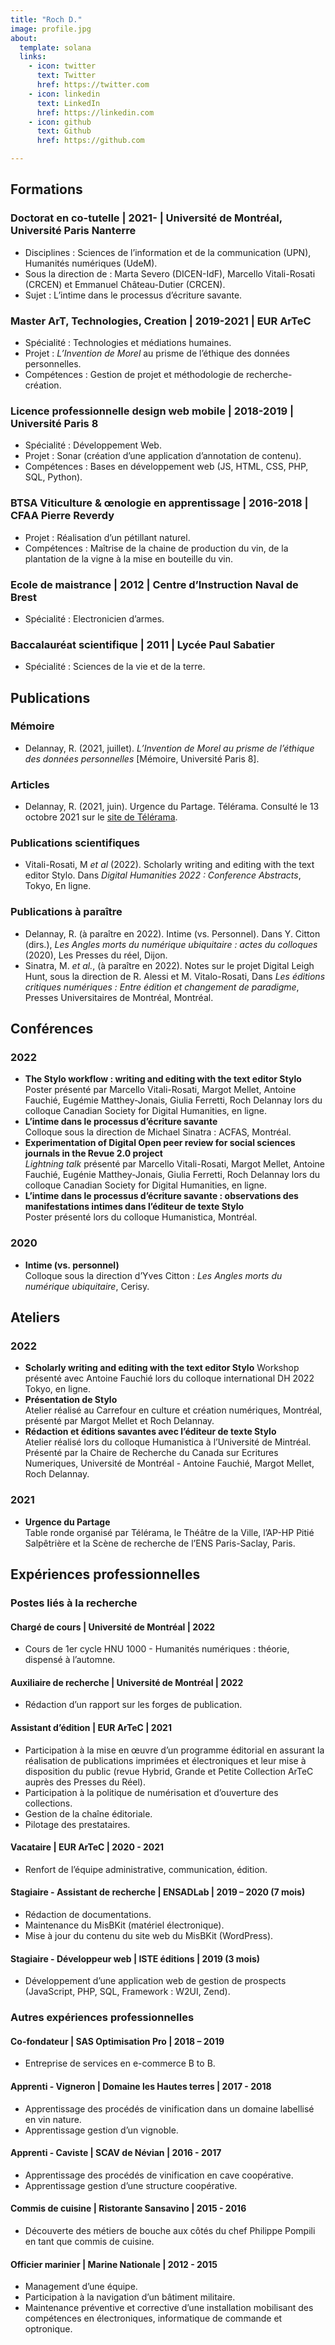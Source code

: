 ```yaml
---
title: "Roch D."
image: profile.jpg
about:
  template: solana
  links:
    - icon: twitter
      text: Twitter
      href: https://twitter.com
    - icon: linkedin
      text: LinkedIn
      href: https://linkedin.com
    - icon: github
      text: Github
      href: https://github.com

---
```


## Formations

### Doctorat en co-tutelle | 2021- | Université de Montréal, Université Paris Nanterre
- Disciplines : Sciences de l'information et de la communication (UPN), Humanités numériques (UdeM).
- Sous la direction de : Marta Severo (DICEN-IdF), Marcello Vitali-Rosati (CRCEN) et Emmanuel Château-Dutier (CRCEN).
- Sujet : L'intime dans le processus d'écriture savante.

### Master ArT, Technologies, Creation | 2019-2021 | EUR ArTeC
- Spécialité : Technologies et médiations humaines.
- Projet : _L'Invention de Morel_ au prisme de l'éthique des données personnelles.
- Compétences : Gestion de projet et méthodologie de recherche-création.

### Licence professionnelle design web mobile | 2018-2019 | Université Paris 8
- Spécialité : Développement Web.
- Projet : Sonar (création d'une application d'annotation de contenu).
- Compétences : Bases en développement web (JS, HTML, CSS, PHP, SQL, Python).

### BTSA Viticulture & œnologie en apprentissage | 2016-2018 | CFAA Pierre Reverdy
- Projet : Réalisation d'un pétillant naturel.
- Compétences : Maîtrise de la chaine de production du vin, de la plantation de la vigne à la mise en bouteille du vin.

### Ecole de maistrance | 2012 | Centre d’Instruction Naval de Brest
- Spécialité : Electronicien d’armes.

### Baccalauréat scientifique | 2011 | Lycée Paul Sabatier
- Spécialité : Sciences de la vie et de la terre.

## Publications

### Mémoire
- Delannay, R. (2021, juillet). *L'Invention de Morel au prisme de l'éthique des données personnelles* [Mémoire, Université Paris 8].

### Articles
- Delannay, R. (2021, juin). Urgence du Partage. Télérama. Consulté le 13 octobre 2021 sur le [site de Télérama](https://www.telerama.fr/debats-reportages/les-24-et-25-juin-les-etudiants-face-aux-sciences-et-a-lenvironnement-pour-notre-generation-lurgence-6905383.php).

### Publications scientifiques
- Vitali-Rosati, M *et al* (2022). Scholarly writing and editing with the text editor Stylo. Dans _Digital Humanities 2022 : Conference Abstracts_, Tokyo, En ligne.

### Publications à paraître
- Delannay, R. (à paraître en 2022). Intime (vs. Personnel). Dans Y. Citton (dirs.), _Les Angles morts du numérique ubiquitaire : actes du colloques_ (2020), Les Presses du réel, Dijon.
- Sinatra, M. *et al.*, (à paraître en 2022). Notes sur le projet Digital Leigh Hunt, sous la direction de R. Alessi et M. Vitalo-Rosati, Dans _Les éditions critiques numériques : Entre édition et changement de paradigme_, Presses Universitaires de Montréal, Montréal.

## Conférences

### 2022
- **The Stylo workflow : writing and editing with the text editor Stylo**  
Poster présenté par Marcello Vitali-Rosati, Margot Mellet, Antoine Fauchié, Eugémie Matthey-Jonais, Giulia Ferretti, Roch Delannay lors du colloque Canadian Society for Digital Humanities, en ligne.
- **L'intime dans le processus d'écriture savante**  
Colloque sous la direction de Michael Sinatra : ACFAS, Montréal.
- **Experimentation of Digital Open peer review for social sciences journals in the Revue 2.0 project**  
*Lightning talk* présenté par Marcello Vitali-Rosati, Margot Mellet, Antoine Fauchié, Eugénie Matthey-Jonais, Giulia Ferretti, Roch Delannay lors du colloque Canadian Society for Digital Humanities, en ligne.
- **L'intime dans le processus d'écriture savante : observations des manifestations intimes dans l'éditeur de texte Stylo**  
Poster présenté lors du colloque Humanistica, Montréal.

### 2020
- **Intime (vs. personnel)**  
Colloque sous la direction d'Yves Citton : _Les Angles morts du numérique ubiquitaire_, Cerisy.

## Ateliers
### 2022
- **Scholarly writing and editing with the text editor Stylo**
Workshop présenté avec Antoine Fauchié lors du colloque international DH 2022 Tokyo, en ligne.
- **Présentation de Stylo**  
Atelier réalisé au Carrefour en culture et création numériques, Montréal, présenté par Margot Mellet et Roch Delannay.
- **Rédaction et éditions savantes avec l'éditeur de texte Stylo**  
Atelier réalisé lors du colloque Humanistica à l'Université de Mintréal. Présenté par la Chaire de Recherche du Canada sur Ecritures Numeriques, Université de Montréal - Antoine Fauchié, Margot Mellet, Roch Delannay. 

### 2021
- **Urgence du Partage**  
Table ronde organisé par Télérama, le Théâtre de la Ville, l'AP-HP Pitié Salpêtrière et la Scène de recherche de l’ENS Paris-Saclay, Paris.

## Expériences professionnelles

### Postes liés à la recherche

#### Chargé de cours | Université de Montréal | 2022
- Cours de 1er cycle HNU 1000 - Humanités numériques : théorie, dispensé à l'automne.

#### Auxiliaire de recherche | Université de Montréal | 2022
- Rédaction d'un rapport sur les forges de publication.

#### Assistant d'édition | EUR ArTeC | 2021
- Participation à la mise en œuvre d'un programme éditorial en assurant la réalisation de publications imprimées et électroniques et leur mise à disposition du public (revue Hybrid, Grande et Petite Collection ArTeC auprès des Presses du Réel).
- Participation à la politique de numérisation et d'ouverture des collections.
- Gestion de la chaîne éditoriale.
- Pilotage des prestataires.

#### Vacataire | EUR ArTeC | 2020 - 2021
- Renfort de l’équipe administrative, communication, édition.

#### Stagiaire - Assistant de recherche | ENSADLab | 2019 – 2020 (7 mois)
- Rédaction de documentations.
- Maintenance du MisBKit (matériel électronique).
- Mise à jour du contenu du site web du MisBKit (WordPress).

#### Stagiaire - Développeur web | ISTE éditions | 2019 (3 mois)
- Développement d'une application web de gestion de prospects (JavaScript, PHP, SQL, Framework : W2UI, Zend).

### Autres expériences professionnelles

#### Co-fondateur | SAS Optimisation Pro | 2018 – 2019
- Entreprise de services en e-commerce B to B.

#### Apprenti - Vigneron | Domaine les Hautes terres | 2017 - 2018
- Apprentissage des procédés de vinification dans un domaine labellisé en vin nature.
- Apprentissage gestion d'un vignoble.

#### Apprenti - Caviste | SCAV de Névian | 2016 - 2017
- Apprentissage des procédés de vinification en cave coopérative.
- Apprentissage gestion d'une structure coopérative.

#### Commis de cuisine | Ristorante Sansavino | 2015 - 2016
- Découverte des métiers de bouche aux côtés du chef Philippe Pompili en tant que commis de cuisine.

#### Officier marinier | Marine Nationale | 2012 - 2015
- Management d'une équipe.
- Participation à la navigation d'un bâtiment militaire.
- Maintenance préventive et corrective d'une installation mobilisant des compétences en électroniques, informatique de commande et optronique.